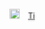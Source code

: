 [[File:Bulbgraph.svg|18px]] '''{{{1|提案}}}&ensp;'''<noinclude>
{{模板文件}}
[[分類:訊息圖示模板|Ti]]
</noinclude>